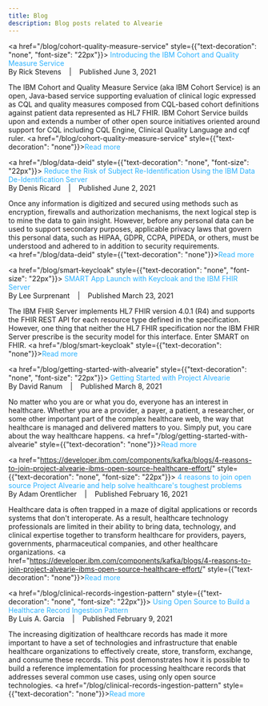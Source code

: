 ---
title: Blog
description: Blog posts related to Alvearie
--- 

<a href="/blog/cohort-quality-measure-service" style={{"text-decoration": "none", "font-size": "22px"}}>
<font color="#2bb2ff">Introducing the IBM Cohort and Quality Measure Service</font></a>
<br/>
By Rick Stevens &nbsp;&nbsp; | &nbsp;&nbsp; Published June 3, 2021

 The IBM Cohort and Quality Measure Service (aka IBM Cohort Service) is an open, Java-based service supporting evaluation of clinical logic 
 expressed as CQL and quality measures composed from CQL-based cohort definitions against patient data represented as HL7 FHIR. 
 IBM Cohort Service builds upon and extends a number of other open source initiatives oriented around support for CQL including CQL Engine, 
 Clinical Quality Language and cqf ruler.
<a href="/blog/cohort-quality-measure-service" style={{"text-decoration": "none"}}><font color="#2bb2ff">Read more</font></a>

<p/><p/>

<a href="/blog/data-deid" style={{"text-decoration": "none", "font-size": "22px"}}>
<font color="#2bb2ff">Reduce the Risk of Subject Re-Identification Using the IBM Data De-Identification Server</font></a>
<br/>
By Denis Ricard &nbsp;&nbsp; | &nbsp;&nbsp; Published June 2, 2021

Once any information is digitized and secured using methods such as encryption, firewalls and authorization mechanisms, the next 
logical step is to mine the data to gain insight. However, before any personal data can be used to support secondary purposes, 
applicable privacy laws that govern this personal data, such as HIPAA, GDPR, CCPA, PIPEDA, or others, must be understood and 
adhered to in addition to security requirements.   
<a href="/blog/data-deid" style={{"text-decoration": "none"}}><font color="#2bb2ff">Read more</font></a>

<p/><p/>

<a href="/blog/smart-keycloak" style={{"text-decoration": "none", "font-size": "22px"}}>
<font color="#2bb2ff">SMART App Launch with Keycloak and the IBM FHIR Server</font></a>
<br/>
By Lee Surprenant &nbsp;&nbsp; | &nbsp;&nbsp; Published March 23, 2021

The IBM FHIR Server implements HL7 FHIR version 4.0.1 (R4) and supports the FHIR REST API for each resource type defined in the specification.
However, one thing that neither the HL7 FHIR specification nor the IBM FHIR Server prescribe is the security model for this interface. 
Enter SMART on FHIR.   <a href="/blog/smart-keycloak" style={{"text-decoration": "none"}}><font color="#2bb2ff">Read more</font></a>

<p/><p/>

<a href="/blog/getting-started-with-alvearie" style={{"text-decoration": "none", "font-size": "22px"}}>
<font color="#2bb2ff">Getting Started with Project Alvearie</font></a>
<br/>
By David Ranum &nbsp;&nbsp; | &nbsp;&nbsp; Published March 8, 2021

No matter who you are or what you do, everyone has an interest in healthcare. Whether you are a provider, 
a payer, a patient, a researcher, or some other important part of the complex healthcare web, 
the way that healthcare is managed and delivered matters to you. Simply put, you care about the way healthcare 
happens.   <a href="/blog/getting-started-with-alvearie" style={{"text-decoration": "none"}}><font color="#2bb2ff">Read more</font></a>

<p/><p/>

<a href="https://developer.ibm.com/components/kafka/blogs/4-reasons-to-join-project-alvearie-ibms-open-source-healthcare-effort/" style={{"text-decoration": "none", "font-size": "22px"}}>
<font color="#2bb2ff">4 reasons to join open source Project Alvearie and help solve healthcare's toughest problems</font></a>
<br/>
By Adam Orentlicher &nbsp;&nbsp; | &nbsp;&nbsp; Published February 16, 2021

Healthcare data is often trapped in a maze of digital applications or records systems that don't interoperate. 
As a result, healthcare technology professionals are limited in their ability to bring data, technology, and 
clinical expertise together to transform healthcare for providers, payers, governments, pharmaceutical companies, 
and other healthcare organizations. <a href="https://developer.ibm.com/components/kafka/blogs/4-reasons-to-join-project-alvearie-ibms-open-source-healthcare-effort/" style={{"text-decoration": "none"}}><font color="#2bb2ff">Read more</font></a>

<p/><p/>

<a href="/blog/clinical-records-ingestion-pattern" style={{"text-decoration": "none", "font-size": "22px"}}>
<font color="#2bb2ff">Using Open Source to Build a Healthcare Record Ingestion Pattern</font></a>
<br/>
By Luis A. Garcia &nbsp;&nbsp; | &nbsp;&nbsp; Published February 9, 2021

The increasing digitization of healthcare records has made it more important to have a set of technologies and 
infrastructure that enable healthcare organizations to effectively create, store, transform, exchange, and consume 
these records. This post demonstrates how it is possible to build a reference implementation for processing 
healthcare records that addresses several common use cases, using only open source technologies. <a href="/blog/clinical-records-ingestion-pattern" style={{"text-decoration": "none"}}><font color="#2bb2ff">Read more</font></a>



<p/>
<p/>


